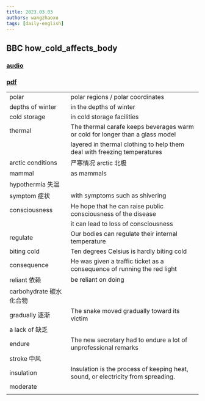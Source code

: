 ```yaml
---
title: 2023.03.03
authors: wangzhaoxu
tags: [daily-english]
---
```


## BBC how_cold_affects_body

### [audio](/bbc/bbc_tae_how_cold_affects_body_download.mp3)

### [pdf](/bbc/bbc_tae_how_cold_affects_body.pdf)

|                         |                                                                                  |
| ----------------------- | -------------------------------------------------------------------------------- |
| polar                   | polar regions / polar coordinates                                                |
| depths of winter        | in the depths of winter                                                          |
| cold storage            | in cold storage facilities                                                       |
| thermal                 | The thermal carafe keeps beverages warm or cold for longer than a glass model    |
|                         | layered in thermal clothing to help them deal with freezing temperatures         |
| arctic conditions       | 严寒情况 arctic 北极                                                             |
| mammal                  | as mammals                                                                       |
| hypothermia 失温        |                                                                                  |
| symptom 症状            | with symptoms such as shivering                                                  |
| consciousness           | He hope that he can raise public consciousness of the disease                    |
|                         | it can lead to loss of consciousness                                             |
| regulate                | Our bodies can regulate their internal temperature                               |
| biting cold             | Ten degrees Celsius is hardly biting cold                                        |
| consequence             | He was given a traffic ticket as a consequence of running the red light          |
| reliant 依赖            | be reliant on doing                                                              |
| carbohydrate 碳水化合物 |                                                                                  |
| gradually 逐渐          | The snake moved gradually toward its victim                                      |
| a lack of 缺乏          |                                                                                  |
| endure                  | The new secretary had to endure a lot of unprofessional remarks                  |
| stroke 中风             |                                                                                  |
| insulation              | Insulation is the process of keeping heat, sound, or electricity from spreading. |
| moderate                |                                                                                  |
|                         |                                                                                  |